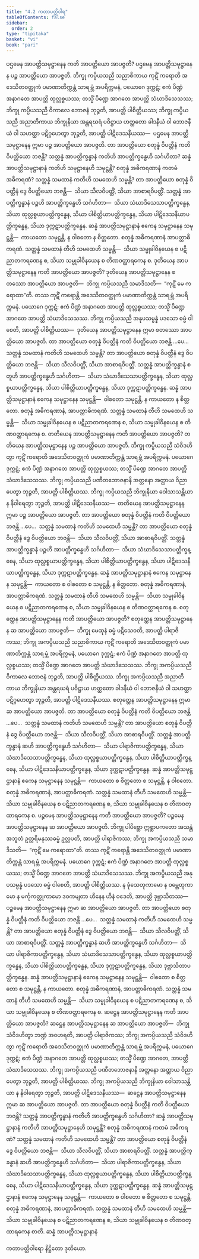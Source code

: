 ```yaml
---
title: "4.2 ကတာပတ္တိဝါရ"
tableOfContents: false
sidebar:
  order: 2
type: "tipitaka"
basket: "vi"
book: "pari"
---
```



<DynamicBreadcrumb />

<Division number="277" book="pari">

<Paragraph number="1189" book="pari">
ပဌမေန အာပတ္တိသမုဋ္ဌာနေန ကတိ အာပတ္တိယော အာပဇ္ဇတိ? ပဌမေန အာပတ္တိသမုဋ္ဌာနေန ပဉ္စ အာပတ္တိယော အာပဇ္ဇတိ. ဘိက္ခု ကပ္ပိယသညီ သညာစိကာယ ကုဋိံ ကရောတိ အဒေသိတဝတ္ထုကံ ပမာဏာတိက္ကန္တံ သာရမ္ဘံ အပရိက္ကမနံ, ပယောဂေ ဒုက္ကဋံ; ဧကံ ပိဏ္ဍံ အနာဂတေ အာပတ္တိ ထုလ္လစ္စယဿ; တသ္မိံ ပိဏ္ဍေ အာဂတေ အာပတ္တိ သံဃာဒိသေသဿ; ဘိက္ခု ကပ္ပိယသညီ ဝိကာလေ ဘောဇနံ ဘုဉ္ဇတိ, အာပတ္တိ ပါစိတ္တိယဿ; ဘိက္ခု ကပ္ပိယသညီ အညာတိကာယ ဘိက္ခုနိယာ အန္တရဃရံ ပဝိဋ္ဌာယ ဟတ္ထတော ခါဒနီယံ ဝါ ဘောဇနီယံ ဝါ သဟတ္ထာ ပဋိဂ္ဂဟေတွာ ဘုဉ္ဇတိ, အာပတ္တိ ပါဋိဒေသနီယဿ—  ပဌမေန အာပတ္တိသမုဋ္ဌာနေန ဣမာ ပဉ္စ အာပတ္တိယော အာပဇ္ဇတိ.
</Paragraph>

<Paragraph number="1190" book="pari">
တာ အာပတ္တိယော စတုန္နံ ဝိပတ္တီနံ ကတိ ဝိပတ္တိယော ဘဇန္တိ? သတ္တန္နံ အာပတ္တိက္ခန္ဓာနံ ကတိဟိ အာပတ္တိက္ခန္ဓေဟိ သင်္ဂဟိတာ? ဆန္နံ အာပတ္တိသမုဋ္ဌာနာနံ ကတိဟိ သမုဋ္ဌာနေဟိ သမုဋ္ဌန္တိ? စတုန္နံ အဓိကရဏာနံ ကတမံ အဓိကရဏံ? သတ္တန္နံ သမထာနံ ကတိဟိ သမထေဟိ သမ္မန္တိ? တာ အာပတ္တိယော စတုန္နံ ဝိပတ္တီနံ ဒွေ ဝိပတ္တိယော ဘဇန္တိ—  သိယာ သီလဝိပတ္တိံ, သိယာ အာစာရဝိပတ္တိံ. သတ္တန္နံ အာပတ္တိက္ခန္ဓာနံ ပဉ္စဟိ အာပတ္တိက္ခန္ဓေဟိ သင်္ဂဟိတာ—  သိယာ သံဃာဒိသေသာပတ္တိက္ခန္ဓေန, သိယာ ထုလ္လစ္စယာပတ္တိက္ခန္ဓေန, သိယာ ပါစိတ္တိယာပတ္တိက္ခန္ဓေန, သိယာ ပါဋိဒေသနီယာပတ္တိက္ခန္ဓေန, သိယာ ဒုက္ကဋာပတ္တိက္ခန္ဓေန. ဆန္နံ အာပတ္တိသမုဋ္ဌာနာနံ ဧကေန သမုဋ္ဌာနေန သမုဋ္ဌန္တိ—  ကာယတော သမုဋ္ဌန္တိ, န ဝါစတော န စိတ္တတော. စတုန္နံ အဓိကရဏာနံ အာပတ္တာဓိကရဏံ. သတ္တန္နံ သမထာနံ တီဟိ သမထေဟိ သမ္မန္တိ—  သိယာ သမ္မုခါဝိနယေန စ ပဋိညာတကရဏေန စ, သိယာ သမ္မုခါဝိနယေန စ တိဏဝတ္ထာရကေန စ.
</Paragraph>

</Division>
<Division number="278" book="pari">

<Paragraph number="1191" book="pari">
ဒုတိယေန အာပတ္တိသမုဋ္ဌာနေန ကတိ အာပတ္တိယော အာပဇ္ဇတိ? ဒုတိယေန အာပတ္တိသမုဋ္ဌာနေန စတဿော အာပတ္တိယော အာပဇ္ဇတိ—  ဘိက္ခု ကပ္ပိယသညီ သမာဒိသတိ—  “ကုဋိံ မေ ကရောထာ”တိ. တဿ ကုဋိံ ကရောန္တိ အဒေသိတဝတ္ထုကံ ပမာဏာတိက္ကန္တံ သာရမ္ဘံ အပရိက္ကမနံ. ပယောဂေ ဒုက္ကဋံ; ဧကံ ပိဏ္ဍံ အနာဂတေ အာပတ္တိ ထုလ္လစ္စယဿ; တသ္မိံ ပိဏ္ဍေ အာဂတေ အာပတ္တိ သံဃာဒိသေသဿ. ဘိက္ခု ကပ္ပိယသညီ အနုပသမ္ပန္နံ ပဒသော ဓမ္မံ ဝါစေတိ, အာပတ္တိ ပါစိတ္တိယဿ—  ဒုတိယေန အာပတ္တိသမုဋ္ဌာနေန ဣမာ စတဿော အာပတ္တိယော အာပဇ္ဇတိ.
</Paragraph>

<Paragraph number="1192" book="pari">
တာ အာပတ္တိယော စတုန္နံ ဝိပတ္တီနံ ကတိ ဝိပတ္တိယော ဘဇန္တိ …ပေ…  သတ္တန္နံ သမထာနံ ကတိဟိ သမထေဟိ သမ္မန္တိ? တာ အာပတ္တိယော စတုန္နံ ဝိပတ္တီနံ ဒွေ ဝိပတ္တိယော ဘဇန္တိ—  သိယာ သီလဝိပတ္တိံ, သိယာ အာစာရဝိပတ္တိံ. သတ္တန္နံ အာပတ္တိက္ခန္ဓာနံ စတူဟိ အာပတ္တိက္ခန္ဓေဟိ သင်္ဂဟိတာ—  သိယာ သံဃာဒိသေသာပတ္တိက္ခန္ဓေန, သိယာ ထုလ္လစ္စယာပတ္တိက္ခန္ဓေန, သိယာ ပါစိတ္တိယာပတ္တိက္ခန္ဓေန, သိယာ ဒုက္ကဋာပတ္တိက္ခန္ဓေန. ဆန္နံ အာပတ္တိသမုဋ္ဌာနာနံ ဧကေန သမုဋ္ဌာနေန သမုဋ္ဌန္တိ—  ဝါစတော သမုဋ္ဌန္တိ, န ကာယတော န စိတ္တတော. စတုန္နံ အဓိကရဏာနံ, အာပတ္တာဓိကရဏံ. သတ္တန္နံ သမထာနံ တီဟိ သမထေဟိ သမ္မန္တိ—  သိယာ သမ္မုခါဝိနယေန စ ပဋိညာတကရဏေန စ, သိယာ သမ္မုခါဝိနယေန စ တိဏဝတ္ထာရကေန စ.
</Paragraph>

</Division>
<Division number="279" book="pari">

<Paragraph number="1193" book="pari">
တတိယေန အာပတ္တိသမုဋ္ဌာနေန ကတိ အာပတ္တိယော အာပဇ္ဇတိ? တတိယေန အာပတ္တိသမုဋ္ဌာနေန ပဉ္စ အာပတ္တိယော အာပဇ္ဇတိ. ဘိက္ခု ကပ္ပိယသညီ သံဝိဒဟိတွာ ကုဋိံ ကရောတိ အဒေသိတဝတ္ထုကံ ပမာဏာတိက္ကန္တံ သာရမ္ဘံ အပရိက္ကမနံ. ပယောဂေ ဒုက္ကဋံ; ဧကံ ပိဏ္ဍံ အနာဂတေ အာပတ္တိ ထုလ္လစ္စယဿ; တသ္မိံ ပိဏ္ဍေ အာဂတေ အာပတ္တိ သံဃာဒိသေသဿ. ဘိက္ခု ကပ္ပိယသညီ ပဏီတဘောဇနာနိ အတ္တနော အတ္ထာယ ဝိညာပေတွာ ဘုဉ္ဇတိ, အာပတ္တိ ပါစိတ္တိယဿ. ဘိက္ခု ကပ္ပိယသညီ ဘိက္ခုနိယာ ဝေါသာသန္တိယာ န နိဝါရေတွာ ဘုဉ္ဇတိ, အာပတ္တိ ပါဋိဒေသနီယဿ—  တတိယေန အာပတ္တိသမုဋ္ဌာနေန ဣမာ ပဉ္စ အာပတ္တိယော အာပဇ္ဇတိ.
</Paragraph>

<Paragraph number="1194" book="pari">
တာ အာပတ္တိယော စတုန္နံ ဝိပတ္တီနံ ကတိ ဝိပတ္တိယော ဘဇန္တိ …ပေ…  သတ္တန္နံ သမထာနံ ကတိဟိ သမထေဟိ သမ္မန္တိ? တာ အာပတ္တိယော စတုန္နံ ဝိပတ္တီနံ ဒွေ ဝိပတ္တိယော ဘဇန္တိ—  သိယာ သီလဝိပတ္တိံ, သိယာ အာစာရဝိပတ္တိံ. သတ္တန္နံ အာပတ္တိက္ခန္ဓာနံ ပဉ္စဟိ အာပတ္တိက္ခန္ဓေဟိ သင်္ဂဟိတာ—  သိယာ သံဃာဒိသေသာပတ္တိက္ခန္ဓေန, သိယာ ထုလ္လစ္စယာပတ္တိက္ခန္ဓေန, သိယာ ပါစိတ္တိယာပတ္တိက္ခန္ဓေန, သိယာ ပါဋိဒေသနီယာပတ္တိက္ခန္ဓေန, သိယာ ဒုက္ကဋာပတ္တိက္ခန္ဓေန. ဆန္နံ အာပတ္တိသမုဋ္ဌာနာနံ ဧကေန သမုဋ္ဌာနေန သမုဋ္ဌန္တိ—  ကာယတော စ ဝါစတော စ သမုဋ္ဌန္တိ, န စိတ္တတော. စတုန္နံ အဓိကရဏာနံ, အာပတ္တာဓိကရဏံ. သတ္တန္နံ သမထာနံ တီဟိ သမထေဟိ သမ္မန္တိ—  သိယာ သမ္မုခါဝိနယေန စ ပဋိညာတကရဏေန စ, သိယာ သမ္မုခါဝိနယေန စ တိဏဝတ္ထာရကေန စ.
</Paragraph>

</Division>
<Division number="280" book="pari">

<Paragraph number="1195" book="pari">
စတုတ္ထေန အာပတ္တိသမုဋ္ဌာနေန ကတိ အာပတ္တိယော အာပဇ္ဇတိ? စတုတ္ထေန အာပတ္တိသမုဋ္ဌာနေန ဆ အာပတ္တိယော အာပဇ္ဇတိ—  ဘိက္ခု မေထုနံ ဓမ္မံ ပဋိသေဝတိ, အာပတ္တိ ပါရာဇိကဿ; ဘိက္ခု အကပ္ပိယသညီ သညာစိကာယ ကုဋိံ ကရောတိ အဒေသိတဝတ္ထုကံ ပမာဏာတိက္ကန္တံ သာရမ္ဘံ အပရိက္ကမနံ, ပယောဂေ ဒုက္ကဋံ; ဧကံ ပိဏ္ဍံ အနာဂတေ အာပတ္တိ ထုလ္လစ္စယဿ; တသ္မိံ ပိဏ္ဍေ အာဂတေ အာပတ္တိ သံဃာဒိသေသဿ. ဘိက္ခု အကပ္ပိယသညီ ဝိကာလေ ဘောဇနံ ဘုဉ္ဇတိ, အာပတ္တိ ပါစိတ္တိယဿ. ဘိက္ခု အကပ္ပိယသညီ အညာတိကာယ ဘိက္ခုနိယာ အန္တရဃရံ ပဝိဋ္ဌာယ ဟတ္ထတော ခါဒနီယံ ဝါ ဘောဇနီယံ ဝါ သဟတ္ထာ ပဋိဂ္ဂဟေတွာ ဘုဉ္ဇတိ, အာပတ္တိ ပါဋိဒေသနီယဿ. စတုတ္ထေန အာပတ္တိသမုဋ္ဌာနေန ဣမာ ဆ အာပတ္တိယော အာပဇ္ဇတိ.
</Paragraph>

<Paragraph number="1196" book="pari">
တာ အာပတ္တိယော စတုန္နံ ဝိပတ္တီနံ ကတိ ဝိပတ္တိယော ဘဇန္တိ …ပေ…  သတ္တန္နံ သမထာနံ ကတိဟိ သမထေဟိ သမ္မန္တိ? တာ အာပတ္တိယော စတုန္နံ ဝိပတ္တီနံ ဒွေ ဝိပတ္တိယော ဘဇန္တိ—  သိယာ သီလဝိပတ္တိံ, သိယာ အာစာရဝိပတ္တိံ. သတ္တန္နံ အာပတ္တိက္ခန္ဓာနံ ဆဟိ အာပတ္တိက္ခန္ဓေဟိ သင်္ဂဟိတာ—  သိယာ ပါရာဇိကာပတ္တိက္ခန္ဓေန, သိယာ သံဃာဒိသေသာပတ္တိက္ခန္ဓေန, သိယာ ထုလ္လစ္စယာပတ္တိက္ခန္ဓေန, သိယာ ပါစိတ္တိယာပတ္တိက္ခန္ဓေန, သိယာ ပါဋိဒေသနီယာပတ္တိက္ခန္ဓေန, သိယာ ဒုက္ကဋာပတ္တိက္ခန္ဓေန. ဆန္နံ အာပတ္တိသမုဋ္ဌာနာနံ ဧကေန သမုဋ္ဌာနေန သမုဋ္ဌန္တိ—  ကာယတော စ စိတ္တတော စ သမုဋ္ဌန္တိ, န ဝါစတော. စတုန္နံ အဓိကရဏာနံ, အာပတ္တာဓိကရဏံ. သတ္တန္နံ သမထာနံ တီဟိ သမထေဟိ သမ္မန္တိ—  သိယာ သမ္မုခါဝိနယေန စ ပဋိညာတကရဏေန စ, သိယာ သမ္မုခါဝိနယေန စ တိဏဝတ္ထာရကေန စ.
</Paragraph>

</Division>
<Division number="281" book="pari">

<Paragraph number="1197" book="pari">
ပဉ္စမေန အာပတ္တိသမုဋ္ဌာနေန ကတိ အာပတ္တိယော အာပဇ္ဇတိ? ပဉ္စမေန အာပတ္တိသမုဋ္ဌာနေန ဆ အာပတ္တိယော အာပဇ္ဇတိ. ဘိက္ခု ပါပိစ္ဆော ဣစ္ဆာပကတော အသန္တံ အဘူတံ ဥတ္တရိမနုဿဓမ္မံ ဥလ္လပတိ, အာပတ္တိ ပါရာဇိကဿ; ဘိက္ခု အကပ္ပိယသညီ သမာဒိသတိ—  “ကုဋိံ မေ ကရောထာ”တိ. တဿ ကုဋိံ ကရောန္တိ အဒေသိတဝတ္ထုကံ ပမာဏာတိက္ကန္တံ သာရမ္ဘံ အပရိက္ကမနံ. ပယောဂေ ဒုက္ကဋံ; ဧကံ ပိဏ္ဍံ အနာဂတေ အာပတ္တိ ထုလ္လစ္စယဿ; တသ္မိံ ပိဏ္ဍေ အာဂတေ အာပတ္တိ သံဃာဒိသေသဿ. ဘိက္ခု အကပ္ပိယသညီ အနုပသမ္ပန္နံ ပဒသော ဓမ္မံ ဝါစေတိ, အာပတ္တိ ပါစိတ္တိယဿ. န ခုံသေတုကာမော န ဝမ္ဘေတုကာမော န မင်္ကုကတ္တုကာမော ဒဝကမျတာ ဟီနေန ဟီနံ ဝဒေတိ, အာပတ္တိ ဒုဗ္ဘာသိတဿ—  ပဉ္စမေန အာပတ္တိသမုဋ္ဌာနေန ဣမာ ဆ အာပတ္တိယော အာပဇ္ဇတိ.
</Paragraph>

<Paragraph number="1198" book="pari">
တာ အာပတ္တိယော စတုန္နံ ဝိပတ္တီနံ ကတိ ဝိပတ္တိယော ဘဇန္တိ …ပေ…  သတ္တန္နံ သမထာနံ ကတိဟိ သမထေဟိ သမ္မန္တိ? တာ အာပတ္တိယော စတုန္နံ ဝိပတ္တီနံ ဒွေ ဝိပတ္တိယော ဘဇန္တိ—  သိယာ သီလဝိပတ္တိံ, သိယာ အာစာရဝိပတ္တိံ. သတ္တန္နံ အာပတ္တိက္ခန္ဓာနံ ဆဟိ အာပတ္တိက္ခန္ဓေဟိ သင်္ဂဟိတာ—  သိယာ ပါရာဇိကာပတ္တိက္ခန္ဓေန, သိယာ သံဃာဒိသေသာပတ္တိက္ခန္ဓေန, သိယာ ထုလ္လစ္စယာပတ္တိက္ခန္ဓေန, သိယာ ပါစိတ္တိယာပတ္တိက္ခန္ဓေန, သိယာ ဒုက္ကဋာပတ္တိက္ခန္ဓေန, သိယာ ဒုဗ္ဘာသိတာပတ္တိက္ခန္ဓေန. ဆန္နံ အာပတ္တိသမုဋ္ဌာနာနံ ဧကေန သမုဋ္ဌာနေန သမုဋ္ဌန္တိ—  ဝါစတော စ စိတ္တတော စ သမုဋ္ဌန္တိ, န ကာယတော. စတုန္နံ အဓိကရဏာနံ, အာပတ္တာဓိကရဏံ. သတ္တန္နံ သမထာနံ တီဟိ သမထေဟိ သမ္မန္တိ—  သိယာ သမ္မုခါဝိနယေန စ ပဋိညာတကရဏေန စ, သိယာ သမ္မုခါဝိနယေန စ တိဏဝတ္ထာရကေန စ.
</Paragraph>

</Division>
<Division number="282" book="pari">

<Paragraph number="1199" book="pari">
ဆဋ္ဌေန အာပတ္တိသမုဋ္ဌာနေန ကတိ အာပတ္တိယော အာပဇ္ဇတိ? ဆဋ္ဌေန အာပတ္တိသမုဋ္ဌာနေန ဆ အာပတ္တိယော အာပဇ္ဇတိ—  ဘိက္ခု သံဝိဒဟိတွာ ဘဏ္ဍံ အဝဟရတိ, အာပတ္တိ ပါရာဇိကဿ; ဘိက္ခု အကပ္ပိယသညီ သံဝိဒဟိတွာ ကုဋိံ ကရောတိ အဒေသိတဝတ္ထုကံ ပမာဏာတိက္ကန္တံ သာရမ္ဘံ အပရိက္ကမနံ, ပယောဂေ ဒုက္ကဋံ; ဧကံ ပိဏ္ဍံ အနာဂတေ အာပတ္တိ ထုလ္လစ္စယဿ; တသ္မိံ ပိဏ္ဍေ အာဂတေ, အာပတ္တိ သံဃာဒိသေသဿ. ဘိက္ခု အကပ္ပိယသညီ ပဏီတဘောဇနာနိ အတ္တနော အတ္ထာယ ဝိညာပေတွာ ဘုဉ္ဇတိ, အာပတ္တိ ပါစိတ္တိယဿ. ဘိက္ခု အကပ္ပိယသညီ ဘိက္ခုနိယာ ဝေါသာသန္တိယာ န နိဝါရေတွာ ဘုဉ္ဇတိ, အာပတ္တိ ပါဋိဒေသနီယဿ—  ဆဋ္ဌေန အာပတ္တိသမုဋ္ဌာနေန ဣမာ ဆ အာပတ္တိယော အာပဇ္ဇတိ.
</Paragraph>

<Paragraph number="1200" book="pari">
တာ အာပတ္တိယော စတုန္နံ ဝိပတ္တီနံ ကတိ ဝိပတ္တိယော ဘဇန္တိ? သတ္တန္နံ အာပတ္တိက္ခန္ဓာနံ ကတိဟိ အာပတ္တိက္ခန္ဓေဟိ သင်္ဂဟိတာ? ဆန္နံ အာပတ္တိသမုဋ္ဌာနာနံ ကတိဟိ အာပတ္တိသမုဋ္ဌာနေဟိ သမုဋ္ဌန္တိ? စတုန္နံ အဓိကရဏာနံ ကတမံ အဓိကရဏံ? သတ္တန္နံ သမထာနံ ကတိဟိ သမထေဟိ သမ္မန္တိ? တာ အာပတ္တိယော စတုန္နံ ဝိပတ္တီနံ ဒွေ ဝိပတ္တိယော ဘဇန္တိ—  သိယာ သီလဝိပတ္တိံ, သိယာ အာစာရဝိပတ္တိံ. သတ္တန္နံ အာပတ္တိက္ခန္ဓာနံ ဆဟိ အာပတ္တိက္ခန္ဓေဟိ သင်္ဂဟိတာ—  သိယာ ပါရာဇိကာပတ္တိက္ခန္ဓေန, သိယာ သံဃာဒိသေသာပတ္တိက္ခန္ဓေန, သိယာ ထုလ္လစ္စယာပတ္တိက္ခန္ဓေန, သိယာ ပါစိတ္တိယာပတ္တိက္ခန္ဓေန, သိယာ ပါဋိဒေသနီယာပတ္တိက္ခန္ဓေန, သိယာ ဒုက္ကဋာပတ္တိက္ခန္ဓေန. ဆန္နံ အာပတ္တိသမုဋ္ဌာနာနံ ဧကေန သမုဋ္ဌာနေန သမုဋ္ဌန္တိ—  ကာယတော စ ဝါစတော စ စိတ္တတော စ သမုဋ္ဌန္တိ. စတုန္နံ အဓိကရဏာနံ, အာပတ္တာဓိကရဏံ. သတ္တန္နံ သမထာနံ တီဟိ သမထေဟိ သမ္မန္တိ—  သိယာ သမ္မုခါဝိနယေန စ ပဋိညာတကရဏေန စ, သိယာ သမ္မုခါဝိနယေန စ တိဏဝတ္ထာရကေန စာတိ.

</Paragraph>
</Division>

<Paragraph number="1201" type="center" book="pari">
ဆန္နံ အာပတ္တိသမုဋ္ဌာနာနံ

  
ကတာပတ္တိဝါရော နိဋ္ဌိတော ဒုတိယော.
</Paragraph>